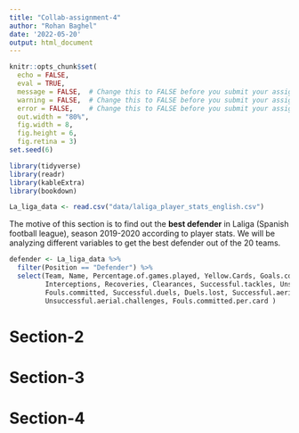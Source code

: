 ```yaml
---
title: "Collab-assignment-4"
author: "Rohan Baghel"
date: '2022-05-20'
output: html_document
---
```


```r
knitr::opts_chunk$set(
  echo = FALSE,
  eval = TRUE,
  message = FALSE,  # Change this to FALSE before you submit your assignment
  warning = FALSE,  # Change this to FALSE before you submit your assignment
  error = FALSE,    # Change this to FALSE before you submit your assignment
  out.width = "80%",
  fig.width = 8, 
  fig.height = 6,
  fig.retina = 3)
set.seed(6)
```

```r
library(tidyverse)
library(readr)
library(kableExtra)
library(bookdown)
```

```r
La_liga_data <- read.csv("data/laliga_player_stats_english.csv")
```

\section*{Defender}

The motive of this section is to find out the **best defender** in Laliga (Spanish football league), season 2019-2020 according to player stats. We will be analyzing different variables to get the best defender out of the 20 teams. 

```r
defender <- La_liga_data %>%
  filter(Position == "Defender") %>%
  select(Team, Name, Percentage.of.games.played, Yellow.Cards, Goals.conceded.while.player.on.pitch,
         Interceptions, Recoveries, Clearances, Successful.tackles, Unssuccessful.tackles,
         Fouls.committed, Successful.duels, Duels.lost, Successful.aerial.challenges,
         Unsuccessful.aerial.challenges, Fouls.committed.per.card )
```


# Section-2

# Section-3

# Section-4

